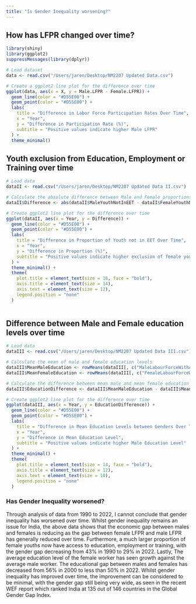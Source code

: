 ```yaml
---
title: "Is Gender Inequality worsening?"
---
```


## How has LFPR changed over time?

```r

library(shiny)
library(ggplot2)
suppressMessages(library(dplyr))

# Load dataset
data <- read.csv("/Users/jaren/Desktop/NM2207 Updated Data.csv")

# Create a ggplot2 line plot for the difference over time
ggplot(data, aes(x = X, y = Male.LFPR - Female.LFPR)) +
  geom_line(color = "#D55E00") +
  geom_point(color = "#D55E00") +
  labs(
    title = "Difference in Labor Force Participation Rates Over Time",
    x = "Year",
    y = "Difference in Participation Rate (%)",
    subtitle = "Positive values indicate higher Male LFPR"
  ) +
  theme_minimal()


```

## Youth exclusion from Education, Employment or Training over time

```r

# Load data 
dataII <- read.csv("/Users/jaren/Desktop/NM2207 Updated Data II.csv")

# Calculate the absolute difference between Male and Female proportions of Youth not in EET
dataII$Difference <- abs(dataII$MaleYouthNotInEET - dataII$FemaleYouthNotInEET)

# Create ggplot2 line plot for the difference over time
ggplot(dataII, aes(x = Year, y = Difference)) +
  geom_line(color = "#D55E00") +
  geom_point(color = "#D55E00") +
  labs(
    title = "Difference in Proportion of Youth not in EET Over Time",
    x = "Year",
    y = "Difference in Proportion (%)",
    subtitle = "Positive values indicate higher exclusion of female youths"
  ) +
  theme_minimal() +
  theme(
    plot.title = element_text(size = 16, face = "bold"),
    axis.title = element_text(size = 14),
    axis.text = element_text(size = 12),
    legend.position = "none"
  )



```

## Difference between Male and Female education levels over time

```r

# Load data
dataIII <- read.csv("/Users/jaren/Desktop/NM2207 Updated Data III.csv")

# Calculate the mean of male and female education levels
dataIII$MeanMaleEducation <- rowMeans(dataIII[, c("MaleLabourForceWithAdvancedEdu", "MaleLabourForceWithIntermediateEdu", "MaleLabourForceWithBasicEdu")], na.rm = TRUE)
dataIII$MeanFemaleEducation <- rowMeans(dataIII[, c("FemaleLabourForceWithAdvancedEdu", "FemaleLabourForceWithIntermediateEdu", "FemaleLabourForceWithBasicEdu")], na.rm = TRUE)

# Calculate the difference between mean male and mean female education levels
dataIII$EducationDifference <- dataIII$MeanMaleEducation - dataIII$MeanFemaleEducation

# Create ggplot2 line plot for the difference over time
ggplot(dataIII, aes(x = Year, y = EducationDifference)) +
  geom_line(color = "#D55E00") +
  geom_point(color = "#D55E00") +
  labs(
    title = "Difference in Mean Education Levels between Genders Over Time",
    x = "Year",
    y = "Difference in Mean Education Level",
    subtitle = "Positive values indicate higher Male Education Level"
  ) +
  theme_minimal() +
  theme(
    plot.title = element_text(size = 14, face = "bold"),
    axis.title = element_text(size = 12),
    axis.text = element_text(size = 10),
    legend.position = "none"
  )


```

### Has Gender Inequality worsened?

Through analysis of data from 1990 to 2022, I cannot conclude that gender inequality has worsened over time. Whilst gender inequality remains an issue for India, the above data shows that the economic gap between males and females is reducing as the gap between female LFPR and male LFPR has generally reduced over time. Furthermore, a much larger proportion of female youths now have access to education, employment or training, with the gender gap decreasing from 43% in 1990 to 29% in 2022. Lastly, The average education level of the female worker has seen growth against the average male worker. The educational gap between males and females has decreased from 56% in 2000 to less than 50% in 2022. Whilst gender inequality has improved over time, the improvement can be considered to be minimal, with the gender gap still being very wide, as seen in the recent WEF report which ranked India at 135 out of 146 countries in the Global Gender Gap Index.
